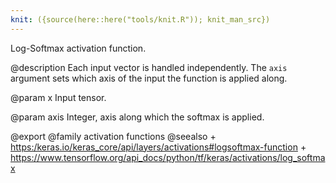 ```yaml
---
knit: ({source(here::here("tools/knit.R")); knit_man_src})
---
```

Log-Softmax activation function.

@description
Each input vector is handled independently.
The `axis` argument sets which axis of the input the function
is applied along.

@param x
Input tensor.

@param axis
Integer, axis along which the softmax is applied.

@export
@family activation functions
@seealso
+ <https:/keras.io/keras_core/api/layers/activations#logsoftmax-function>
+ <https://www.tensorflow.org/api_docs/python/tf/keras/activations/log_softmax>
